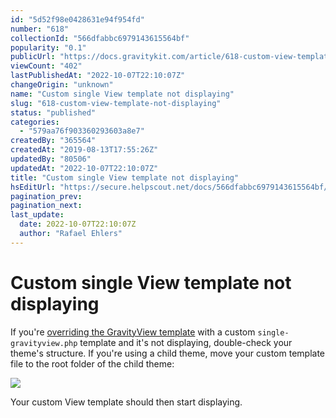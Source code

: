 ```yaml
---
id: "5d52f98e0428631e94f954fd"
number: "618"
collectionId: "566dfabbc6979143615564bf"
popularity: "0.1"
publicUrl: "https://docs.gravitykit.com/article/618-custom-view-template-not-displaying"
viewCount: "402"
lastPublishedAt: "2022-10-07T22:10:07Z"
changeOrigin: "unknown"
name: "Custom single View template not displaying"
slug: "618-custom-view-template-not-displaying"
status: "published"
categories: 
  - "579aa76f903360293603a8e7"
createdBy: "365564"
createdAt: "2019-08-13T17:55:26Z"
updatedBy: "80506"
updatedAt: "2022-10-07T22:10:07Z"
title: "Custom single View template not displaying"
hsEditUrl: "https://secure.helpscout.net/docs/566dfabbc6979143615564bf/article/5d52f98e0428631e94f954fd"
pagination_prev: 
pagination_next: 
last_update:
  date: 2022-10-07T22:10:07Z
  author: "Rafael Ehlers"
---
```


# Custom single View template not displaying

If you're [overriding the GravityView template](https://docs.gravitykit.com/article/64-overriding-gravityview-templates) with a custom `single-gravityview.php` template and it's not displaying, double-check your theme's structure. If you're using a child theme, move your custom template file to the root folder of the child theme:

![](https://s3.amazonaws.com/helpscout.net/docs/assets/54c58489e4b051242988532c/images/5d53002c2c7d3a68825e9ad6/file-xjpY0H6Sym.png)

Your custom View template should then start displaying.
